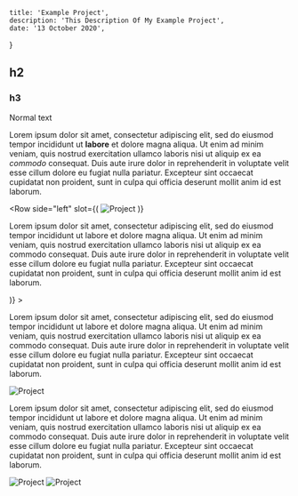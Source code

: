 
	title: 'Example Project',
	description: 'This Description Of My Example Project',
	date: '13 October 2020',
}

<Portfolio data={metadata}>


<Paragraph>


## h2

### h3

Normal text

Lorem ipsum dolor sit amet, consectetur adipiscing elit, sed do
eiusmod tempor incididunt ut **labore** et dolore magna aliqua. Ut
enim ad minim veniam, quis nostrud exercitation ullamco laboris
nisi ut aliquip ex ea *commodo* consequat. Duis aute irure dolor
in reprehenderit in voluptate velit esse cillum dolore eu fugiat
nulla pariatur. Excepteur sint occaecat cupidatat non proident,
sunt in culpa qui officia deserunt mollit anim id est laborum.

</Paragraph>


<Row 
	side="left" 
	slot={(
		<Image src="/images/projects/xps-yNvVnPcurD8-unsplash.jpg" alt="Project" />
	)}
>


Lorem ipsum dolor sit amet, consectetur adipiscing elit, sed do
eiusmod tempor incididunt ut labore et dolore magna aliqua. Ut
enim ad minim veniam, quis nostrud exercitation ullamco laboris
nisi ut aliquip ex ea commodo consequat. Duis aute irure dolor
in reprehenderit in voluptate velit esse cillum dolore eu fugiat
nulla pariatur. Excepteur sint occaecat cupidatat non proident,
sunt in culpa qui officia deserunt mollit anim id est laborum.

</Row>
<Row 
	side="right" 
	slot={(
		<Image src="/images/projects/xps-yNvVnPcurD8-unsplash.jpg" alt="Project" />
	)}
>


Lorem ipsum dolor sit amet, consectetur adipiscing elit, sed do
eiusmod tempor incididunt ut labore et dolore magna aliqua. Ut
enim ad minim veniam, quis nostrud exercitation ullamco laboris
nisi ut aliquip ex ea commodo consequat. Duis aute irure dolor
in reprehenderit in voluptate velit esse cillum dolore eu fugiat
nulla pariatur. Excepteur sint occaecat cupidatat non proident,
sunt in culpa qui officia deserunt mollit anim id est laborum.

</Row>
	
<Image src="/images/projects/xps-yNvVnPcurD8-unsplash.jpg" alt="Project" />


<Paragraph>


Lorem ipsum dolor sit amet, consectetur adipiscing elit, sed do
eiusmod tempor incididunt ut labore et dolore magna aliqua. Ut
enim ad minim veniam, quis nostrud exercitation ullamco laboris
nisi ut aliquip ex ea commodo consequat. Duis aute irure dolor
in reprehenderit in voluptate velit esse cillum dolore eu fugiat
nulla pariatur. Excepteur sint occaecat cupidatat non proident,
sunt in culpa qui officia deserunt mollit anim id est laborum.

</Paragraph>


<Gallery>
	<Image src="/images/projects/xps-yNvVnPcurD8-unsplash.jpg" alt="Project" />
	<Image src="/images/projects/xps-yNvVnPcurD8-unsplash.jpg" alt="Project" />
</Gallery>

</Portfolio>

